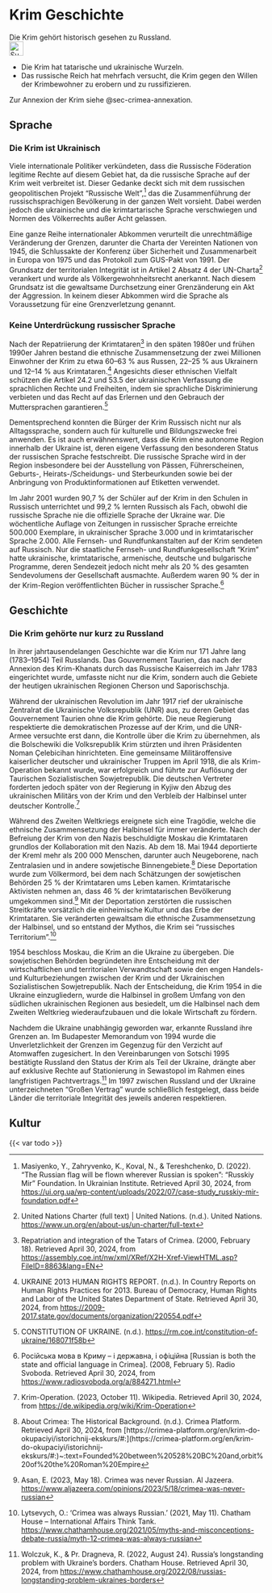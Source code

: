 # Krim Geschichte {#sec-crimea-history}

\index{Krim} 
\index{Tataren} 
\index{Geschichte}

::: {.callout-caution title="Mythos"}
Die Krim gehört historisch gesehen zu Russland. [<br>![Suche nach Stichwort in EUvsDisinfo](../all_common_img/EUvsDisinfo_400x240.jpg){height=2em}](https://euvsdisinfo.eu/disinformation-cases/?text=Crimea+history&disinfo_language%5B%5D=German&sort=relevance)
:::

::: {.callout-tip title="Wahrheit"}
- Die Krim hat tatarische und ukrainische Wurzeln. 
- Das russische Reich hat mehrfach versucht, die Krim gegen den Willen der Krimbewohner zu erobern und zu russifizieren.
:::

Zur Annexion der Krim siehe @sec-crimea-annexation.

## Sprache

### Die Krim ist Ukrainisch

Viele internationale Politiker verkündeten, dass die Russische Föderation legitime Rechte auf diesem Gebiet hat, da die russische Sprache auf der Krim weit verbreitet ist. Dieser Gedanke deckt sich mit dem russischen geopolitischen Projekt “Russische Welt”,[^crimea-history.de-1] das die Zusammenführung der russischsprachigen Bevölkerung in der ganzen Welt vorsieht. Dabei werden jedoch die ukrainische und die krimtartarische Sprache verschwiegen und Normen des Völkerrechts außer Acht gelassen.

Eine ganze Reihe internationaler Abkommen verurteilt die unrechtmäßige Veränderung der Grenzen, darunter die Charta der Vereinten Nationen von 1945, die Schlussakte der Konferenz über Sicherheit und Zusammenarbeit in Europa von 1975 und das Protokoll zum GUS-Pakt von 1991\. Der Grundsatz der territorialen Integrität ist in Artikel 2 Absatz 4 der UN-Charta[^crimea-history.de-2] verankert und wurde als Völkergewohnheitsrecht anerkannt. Nach diesem Grundsatz ist die gewaltsame Durchsetzung einer Grenzänderung ein Akt der Aggression. In keinem dieser Abkommen wird die Sprache als Voraussetzung für eine Grenzverletzung genannt. 

### Keine Unterdrückung russischer Sprache

Nach der Repatriierung der Krimtataren[^crimea-history.de-3] in den späten 1980er und frühen 1990er Jahren bestand die ethnische Zusammensetzung der zwei Millionen Einwohner der Krim zu etwa 60–63 % aus Russen, 22–25 % aus Ukrainern und 12–14 % aus Krimtataren.[^crimea-history.de-4] Angesichts dieser ethnischen Vielfalt schützen die Artikel 24.2 und 53.5 der ukrainischen Verfassung die sprachlichen Rechte und Freiheiten, indem sie sprachliche Diskriminierung verbieten und das Recht auf das Erlernen und den Gebrauch der Muttersprachen garantieren.[^crimea-history.de-5] 

Dementsprechend konnten die Bürger der Krim Russisch nicht nur als Alltagssprache, sondern auch für kulturelle und Bildungszwecke frei anwenden. Es ist auch erwähnenswert, dass die Krim eine autonome Region innerhalb der Ukraine ist, deren eigene Verfassung den besonderen Status der russischen Sprache festschreibt. Die russische Sprache wird in der Region insbesondere bei der Ausstellung von Pässen, Führerscheinen, Geburts-, Heirats-/Scheidungs- und Sterbeurkunden sowie bei der Anbringung von Produktinformationen auf Etiketten verwendet. 

Im Jahr 2001 wurden 90,7 % der Schüler auf der Krim in den Schulen in Russisch unterrichtet und 99,2 % lernten Russisch als Fach, obwohl die russische Sprache nie die offizielle Sprache der Ukraine war. Die wöchentliche Auflage von Zeitungen in russischer Sprache erreichte 500.000 Exemplare, in ukrainischer Sprache 3.000 und in krimtatarischer Sprache 2.000. Alle Fernseh- und Rundfunkanstalten auf der Krim sendeten auf Russisch. Nur die staatliche Fernseh- und Rundfunkgesellschaft "Krim" hatte ukrainische, krimtatarische, armenische, deutsche und bulgarische Programme, deren Sendezeit jedoch nicht mehr als 20 % des gesamten Sendevolumens der Gesellschaft ausmachte. Außerdem waren 90 % der in der Krim-Region veröffentlichten Bücher in russischer Sprache.[^crimea-history.de-6]

## Geschichte


### Die Krim gehörte nur kurz zu Russland

In ihrer jahrtausendelangen Geschichte war die Krim nur 171 Jahre lang (1783–1954) Teil Russlands. Das Gouvernement Taurien, das nach der Annexion des Krim-Khanats durch das Russische Kaiserreich im Jahr 1783 eingerichtet wurde, umfasste nicht nur die Krim, sondern auch die Gebiete der heutigen ukrainischen Regionen Cherson und Saporischschja.

Während der ukrainischen Revolution im Jahr 1917 rief der ukrainische Zentralrat die Ukrainische Volksrepublik (UNR) aus, zu deren Gebiet das Gouvernement Taurien ohne die Krim gehörte. Die neue Regierung respektierte die demokratischen Prozesse auf der Krim, und die UNR-Armee versuchte erst dann, die Kontrolle über die Krim zu übernehmen, als die Bolschewiki die Volksrepublik Krim stürzten und ihren Präsidenten Noman Çelebicihan hinrichteten. Eine gemeinsame Militäroffensive kaiserlicher deutscher und ukrainischer Truppen im April 1918, die als Krim-Operation bekannt wurde, war erfolgreich und führte zur Auflösung der Taurischen Sozialistischen Sowjetrepublik. Die deutschen Vertreter forderten jedoch später von der Regierung in Kyjiw den Abzug des ukrainischen Militärs von der Krim und den Verbleib der Halbinsel unter deutscher Kontrolle.[^crimea-history.de-7]

Während des Zweiten Weltkriegs ereignete sich eine Tragödie, welche die ethnische Zusammensetzung der Halbinsel für immer veränderte. Nach der Befreiung der Krim von den Nazis beschuldigte Moskau die Krimtataren grundlos der Kollaboration mit den Nazis. Ab dem 18\. Mai 1944 deportierte der Kreml mehr als 200 000 Menschen, darunter auch Neugeborene, nach Zentralasien und in andere sowjetische Binnengebiete.[^crimea-history.de-8] Diese Deportation wurde zum Völkermord, bei dem nach Schätzungen der sowjetischen Behörden 25 % der Krimtataren ums Leben kamen. Krimtatarische Aktivisten nehmen an, dass 46 % der krimtatarischen Bevölkerung umgekommen sind.[^crimea-history.de-9] Mit der Deportation zerstörten die russischen Streitkräfte vorsätzlich die einheimische Kultur und das Erbe der Krimtataren. Sie veränderten gewaltsam die ethnische Zusammensetzung der Halbinsel, und so entstand der Mythos, die Krim sei “russisches Territorium”.[^crimea-history.de-10]

1954 beschloss Moskau, die Krim an die Ukraine zu übergeben. Die sowjetischen Behörden begründeten ihre Entscheidung mit der wirtschaftlichen und territorialen Verwandtschaft sowie den engen Handels- und Kulturbeziehungen zwischen der Krim und der Ukrainischen Sozialistischen Sowjetrepublik. Nach der Entscheidung, die Krim 1954 in die Ukraine einzugliedern, wurde die Halbinsel in großem Umfang von den südlichen ukrainischen Regionen aus besiedelt, um die Halbinsel nach dem Zweiten Weltkrieg wiederaufzubauen und die lokale Wirtschaft zu fördern.

Nachdem die Ukraine unabhängig geworden war, erkannte Russland ihre Grenzen an. Im Budapester Memorandum von 1994 wurde die Unverletzlichkeit der Grenzen im Gegenzug für den Verzicht auf Atomwaffen zugesichert. In den Vereinbarungen von Sotschi 1995 bestätigte Russland den Status der Krim als Teil der Ukraine, drängte aber auf exklusive Rechte auf Stationierung in Sewastopol im Rahmen eines langfristigen Pachtvertrags.[^crimea-history.de-11] Im 1997 zwischen Russland und der Ukraine unterzeichneten “Großen Vertrag” wurde schließlich festgelegt, dass beide Länder die territoriale Integrität des jeweils anderen respektieren.


## Kultur

{{< var todo >}}


[^crimea-history.de-1]:  Masiyenko, Y., Zahryvenko, K., Koval, N., & Tereshchenko, D. (2022). “The Russian flag will be flown wherever Russian is spoken”: “Russkiy Mir” Foundation. In Ukrainian Institute. Retrieved April 30, 2024, from [https://ui.org.ua/wp-content/uploads/2022/07/case-study\_russkiy-mir-foundation.pdf](https://ui.org.ua/wp-content/uploads/2022/07/case-study\_russkiy-mir-foundation.pdf)

[^crimea-history.de-2]:  United Nations Charter (full text) | United Nations. (n.d.). United Nations. [https://www.un.org/en/about-us/un-charter/full-text](https://www.un.org/en/about-us/un-charter/full-text)

[^crimea-history.de-3]:  Repatriation and integration of the Tatars of Crimea. (2000, February 18). Retrieved April 30, 2024, from [https://assembly.coe.int/nw/xml/XRef/X2H-Xref-ViewHTML.asp?FileID=8863\&lang=EN](https://assembly.coe.int/nw/xml/XRef/X2H-Xref-ViewHTML.asp?FileID=8863\&lang=EN) 

[^crimea-history.de-4]:  UKRAINE 2013 HUMAN RIGHTS REPORT. (n.d.). In Country Reports on Human Rights Practices for 2013\. Bureau of Democracy, Human Rights and Labor of the United States Department of State. Retrieved April 30, 2024, from [https://2009-2017.state.gov/documents/organization/220554.pdf](https://2009-2017.state.gov/documents/organization/220554.pdf)

[^crimea-history.de-5]:  CONSTITUTION OF UKRAINE. (n.d.). [https://rm.coe.int/constitution-of-ukraine/168071f58b](https://rm.coe.int/constitution-of-ukraine/168071f58b)

[^crimea-history.de-6]:  Російська мова в Криму – і державна, і офіційна \[Russian is both the state and official language in Crimea\]. (2008, February 5). Radio Svoboda. Retrieved April 30, 2024, from [https://www.radiosvoboda.org/a/884271.html](https://www.radiosvoboda.org/a/884271.html)

[^crimea-history.de-7]:  Krim-Operation. (2023, October 11). Wikipedia. Retrieved April 30, 2024, from [https://de.wikipedia.org/wiki/Krim-Operation](https://de.wikipedia.org/wiki/Krim-Operation)

[^crimea-history.de-8]:  About Crimea: The Historical Background. (n.d.). Crimea Platform. Retrieved April 30, 2024, from [https://crimea-platform.org/en/krim-do-okupaciyi/istorichnij-ekskurs/\#:\](https://crimea-platform.org/en/krim-do-okupaciyi/istorichnij-ekskurs/\#:\)~:text=Founded%20between%20528%20BC%20and,orbit%20of%20the%20Roman%20Empire

[^crimea-history.de-9]:  Asan, E. (2023, May 18). Crimea was never Russian. Al Jazeera. [https://www.aljazeera.com/opinions/2023/5/18/crimea-was-never-russian](https://www.aljazeera.com/opinions/2023/5/18/crimea-was-never-russian)

[^crimea-history.de-10]:  Lytsevych, O.: ‘Crimea was always Russian.’ (2021, May 11). Chatham House – International Affairs Think Tank. [https://www.chathamhouse.org/2021/05/myths-and-misconceptions-debate-russia/myth-12-crimea-was-always-russian](https://www.chathamhouse.org/2021/05/myths-and-misconceptions-debate-russia/myth-12-crimea-was-always-russian)

[^crimea-history.de-11]:  Wolczuk, K., & Pr. Dragneva, R. (2022, August 24). Russia’s longstanding problem with Ukraine’s borders. Chatham House. Retrieved April 30, 2024, from [https://www.chathamhouse.org/2022/08/russias-longstanding-problem-ukraines-borders](https://www.chathamhouse.org/2022/08/russias-longstanding-problem-ukraines-borders) 

